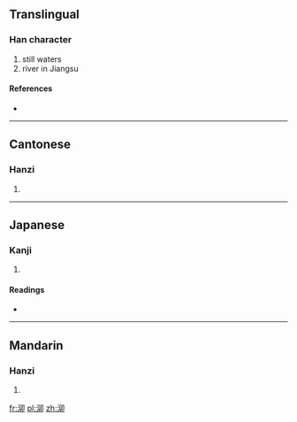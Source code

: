 {{also|茅}}
==Translingual==

===Han character===
{{Han char|rn=85|rad=水|as=05|sn=8|four=3712<sub>0</sub>|canj=水竹竹中 (EHHL)}}

# still waters
# river in Jiangsu

====References====
* {{Han ref|kx=0616.160|dkj=17293|hdz=31591.030|uh=6CD6|ud=27862|bh=AA7D|bd=43645}}

----

==Cantonese==

===Hanzi===
{{yue-hanzi|jyut=|y=maau5}}

# {{defn|lang=yue|sort=水05}}

----

==Japanese==

===Kanji===
{{ja-kanji|grade=|rs=水05}}

# {{defn|lang=ja|sort=水05}}

====Readings====
* {{ja-readings|on=[[ぼう]] (bō), [[みょう]] (myō), [[りゅう]] (ryū), [[ら]] (ra)|kun=}}

----

==Mandarin==

===Hanzi===
{{cmn-hanzi|pin=[[mǎo]] ([[mao3]])|wg=mao<sup>3</sup>}}

# {{defn|lang=cmn|sort=水05}}

[[fr:泖]]
[[pl:泖]]
[[zh:泖]]